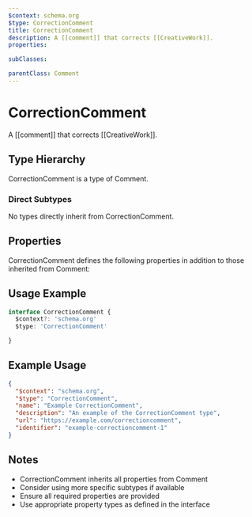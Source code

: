 ```yaml
---
$context: schema.org
$type: CorrectionComment
title: CorrectionComment
description: A [[comment]] that corrects [[CreativeWork]].
properties:

subClasses:

parentClass: Comment
---
```


# CorrectionComment

A [[comment]] that corrects [[CreativeWork]].

## Type Hierarchy

CorrectionComment is a type of Comment.

### Direct Subtypes

No types directly inherit from CorrectionComment.

## Properties

CorrectionComment defines the following properties in addition to those inherited from Comment:



## Usage Example

```typescript
interface CorrectionComment {
  $context?: 'schema.org'
  $type: 'CorrectionComment'

}
```

## Example Usage

```json
{
  "$context": "schema.org",
  "$type": "CorrectionComment",
  "name": "Example CorrectionComment",
  "description": "An example of the CorrectionComment type",
  "url": "https://example.com/correctioncomment",
  "identifier": "example-correctioncomment-1"
}
```

## Notes

- CorrectionComment inherits all properties from Comment
- Consider using more specific subtypes if available
- Ensure all required properties are provided
- Use appropriate property types as defined in the interface
